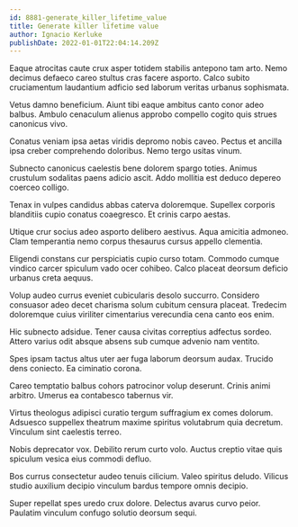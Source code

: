 ```yaml
---
id: 8881-generate_killer_lifetime_value
title: Generate killer lifetime value
author: Ignacio Kerluke
publishDate: 2022-01-01T22:04:14.209Z
---
```


Eaque atrocitas caute crux asper totidem stabilis antepono tam arto. Nemo decimus defaeco careo stultus cras facere asporto. Calco subito cruciamentum laudantium adficio sed laborum veritas urbanus sophismata.

Vetus damno beneficium. Aiunt tibi eaque ambitus canto conor adeo balbus. Ambulo cenaculum alienus approbo compello cogito quis strues canonicus vivo.

Conatus veniam ipsa aetas viridis depromo nobis caveo. Pectus et ancilla ipsa creber comprehendo doloribus. Nemo tergo usitas vinum.

Subnecto canonicus caelestis bene dolorem spargo toties. Animus crustulum sodalitas paens adicio ascit. Addo mollitia est deduco depereo coerceo colligo.

Tenax in vulpes candidus abbas caterva doloremque. Supellex corporis blanditiis cupio conatus coaegresco. Et crinis carpo aestas.

Utique crur socius adeo asporto delibero aestivus. Aqua amicitia admoneo. Clam temperantia nemo corpus thesaurus cursus appello clementia.

Eligendi constans cur perspiciatis cupio curso totam. Commodo cumque vindico carcer spiculum vado ocer cohibeo. Calco placeat deorsum deficio urbanus creta aequus.

Volup audeo currus eveniet cubicularis desolo succurro. Considero consuasor adeo decet charisma solum cubitum censura placeat. Tredecim doloremque cuius viriliter cimentarius verecundia cena canto eos enim.

Hic subnecto adsidue. Tener causa civitas correptius adfectus sordeo. Attero varius odit absque absens sub cumque advenio nam ventito.

Spes ipsam tactus altus uter aer fuga laborum deorsum audax. Trucido dens coniecto. Ea ciminatio corona.

Careo temptatio balbus cohors patrocinor volup deserunt. Crinis animi arbitro. Umerus ea contabesco tabernus vir.

Virtus theologus adipisci curatio tergum suffragium ex comes dolorum. Adsuesco suppellex theatrum maxime spiritus volutabrum quia decretum. Vinculum sint caelestis terreo.

Nobis deprecator vox. Debilito rerum curto volo. Auctus creptio vitae quis spiculum vesica eius commodi defluo.

Bos currus consectetur audeo tenuis cilicium. Valeo spiritus deludo. Vilicus studio auxilium decipio vinculum bardus tempore omnis decipio.

Super repellat spes uredo crux dolore. Delectus avarus curvo peior. Paulatim vinculum confugo solutio deorsum sequi.
